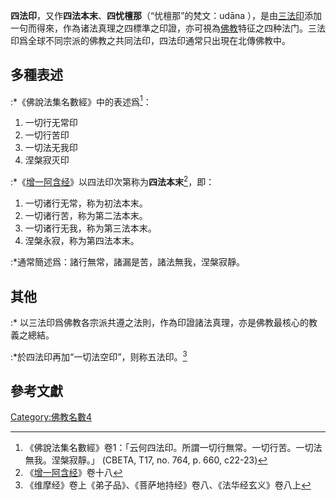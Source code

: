 {{佛教}}

'''四法印'''，又作'''四法本末'''、'''四忧檀那'''（“忧檀那”的梵文：udāna ），是由[[三法印|三法印]]添加一句而得來，作為诸法真理之四標準之印證，亦可視為[[佛教|佛教]]特征之四种法门。三法印爲全球不同宗派的佛教之共同法印，四法印通常只出現在北傳佛教中。

==多種表述==
:*《佛說法集名數經》中的表述爲<ref>《佛說法集名數經》卷1：「云何四法印。所謂一切行無常。一切行苦。一切法無我。涅槃寂靜。」 (CBETA, T17, no. 764, p. 660, c22-23)</ref>：
# 一切行无常印 
# 一切行苦印
# 一切法无我印
# 涅槃寂灭印

:*《[[增一阿含经|增一阿含经]]》以四法印次第称为'''四法本末'''<ref>《[[增一阿含经|增一阿含经]]》卷十八</ref>，即：
#一切诸行无常，称为初法本末。
#一切诸行苦，称为第二法本末。
#一切诸行无我，称为第三法本末。
#涅槃永寂，称为第四法本末。

:*通常簡述爲：諸行無常，諸漏是苦，諸法無我，涅槃寂靜。

==其他==
:*{{main|三法印}}
以三法印爲佛教各宗派共遵之法則，作為印證諸法真理，亦是佛教最核心的教義之總結。

:*於四法印再加“一切法空印”，则称五法印。<ref>《维摩经》卷上《弟子品》、《菩萨地持经》卷八、《法华经玄义》卷八上</ref>

==參考文獻==
<references/>

[[Category:佛教名數4|Category:佛教名數4]]
